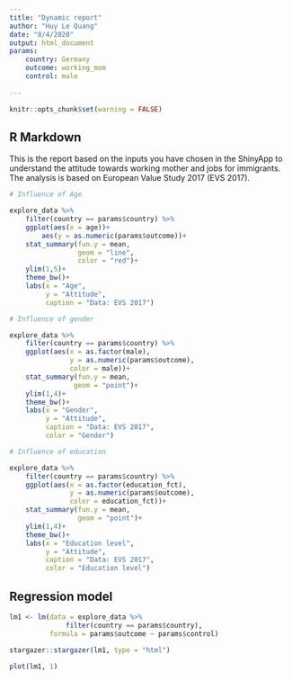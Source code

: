 ---
title: "Dynamic report"
author: "Huy Le Quang"
date: "8/4/2020"
output: html_document
params: 
    country: Germany
    outcome: working_mom
    control: male
    
---

```{r setup, include=FALSE}

knitr::opts_chunk$set(warning = FALSE)

```

## R Markdown

This is the report based on the inputs you have chosen in the ShinyApp to understand the attitude towards working mother and jobs for immigrants. The analysis is based on European Value Study 2017 (EVS 2017).



```{r, echo=FALSE}

# Influence of Age

explore_data %>% 
    filter(country == params$country) %>% 
    ggplot(aes(x = age))+
        aes(y = as.numeric(params$outcome))+
    stat_summary(fun.y = mean,
                 geom = "line",
                 color = "red")+
    ylim(1,5)+
    theme_bw()+
    labs(x = "Age",
         y = "Attitude",
         caption = "Data: EVS 2017")

# Influence of gender

explore_data %>% 
    filter(country == params$country) %>% 
    ggplot(aes(x = as.factor(male), 
               y = as.numeric(params$outcome),
               color = male))+
    stat_summary(fun.y = mean,
                geom = "point")+
    ylim(1,4)+
    theme_bw()+
    labs(x = "Gender",
         y = "Attitude",
         caption = "Data: EVS 2017",
         color = "Gender")

# Influence of education

explore_data %>% 
    filter(country == params$country) %>% 
    ggplot(aes(x = as.factor(education_fct),
               y = as.numeric(params$outcome),
               color = education_fct))+
    stat_summary(fun.y = mean,
                 geom = "point")+
    ylim(1,4)+
    theme_bw()+
    labs(x = "Education level",
         y = "Attitude",
         caption = "Data: EVS 2017",
         color = "Education level")
```

## Regression model



```{r, echo=FALSE}

lm1 <- lm(data = explore_data %>% 
              filter(country == params$country),
          formula = params$outcome ~ params$control)

stargazer::stargazer(lm1, type = "html")

plot(lm1, 1)


```

